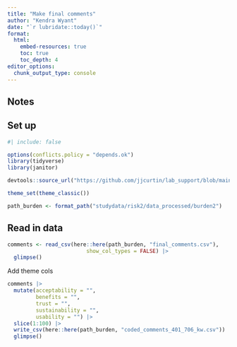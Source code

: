 ```yaml
---
title: "Make final comments" 
author: "Kendra Wyant"
date: "`r lubridate::today()`"
format: 
  html: 
    embed-resources: true
    toc: true 
    toc_depth: 4
editor_options: 
  chunk_output_type: console
---   
```


## Notes



## Set up
```r
#| include: false

options(conflicts.policy = "depends.ok")
library(tidyverse) 
library(janitor)

devtools::source_url("https://github.com/jjcurtin/lab_support/blob/main/format_path.R?raw=true")

theme_set(theme_classic())

path_burden <- format_path("studydata/risk2/data_processed/burden2")
```

## Read in data

```r
comments <- read_csv(here::here(path_burden, "final_comments.csv"),
                         show_col_types = FALSE) |> 
  glimpse()

```


Add theme cols
```r
comments |> 
  mutate(acceptability = "",
         benefits = "",
         trust = "",
         sustainability = "",
         usability = "") |> 
  slice(1:100) |> 
  write_csv(here::here(path_burden, "coded_comments_401_706_kw.csv")) |> 
  glimpse()
```



